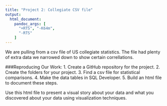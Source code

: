 ```yaml
---
title: "Project 2: Collegiate CSV file"
output:
  html_document:
    pandoc_args: [
      "+RTS", "-K64m",
      "-RTS"
    ]
---
```

We are pulling from a csv file of US collegiate statistics.  The file had plenty of extra data we narrowed down to show certain correllations.

###Reproducing Our Work:
1. Create a GitHub repository for the project.
2. Create the folders for your project.
3. Find a csv file for statistical comparisons.
4. Make the data tables in SQL Developer.
5. Build an html file to document these steps.


Use this html file to present a visual story about your data and what you discovered about your data using visualization techniques. 